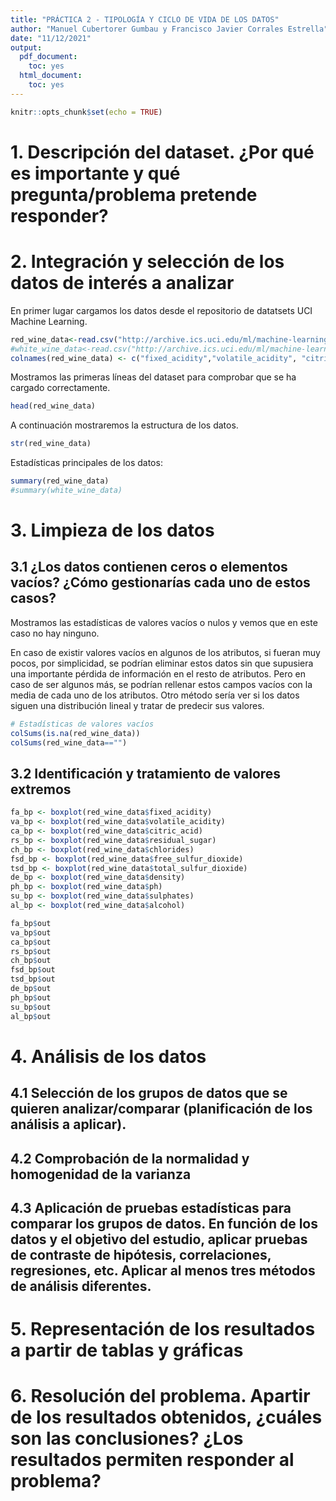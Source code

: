 ---
title: "PRÁCTICA 2 - TIPOLOGÍA Y CICLO DE VIDA DE LOS DATOS"
author: "Manuel Cubertorer Gumbau y Francisco Javier Corrales Estrella"
date: "11/12/2021"
output:
  pdf_document:
    toc: yes
  html_document:
    toc: yes
---

```{r setup, include=FALSE}
knitr::opts_chunk$set(echo = TRUE)
```

# 1. Descripción del dataset. ¿Por qué es importante y qué pregunta/problema pretende responder?



# 2. Integración y selección de los datos de interés a analizar

En primer lugar cargamos los datos desde el repositorio de datatsets UCI Machine Learning.

```{r message=FALSE, warning=FALSE}
red_wine_data<-read.csv("http://archive.ics.uci.edu/ml/machine-learning-databases/wine-quality/winequality-red.csv", header=T, sep=";")
#white_wine_data<-read.csv("http://archive.ics.uci.edu/ml/machine-learning-databases/wine-quality/winequality-white.csv", header=T, sep=";")
colnames(red_wine_data) <- c("fixed_acidity","volatile_acidity", "citric_acid", "residual_sugar", "chlorides", "free_sulfur_dioxide","total_sulfur_dioxide","density","ph","sulphates","alcohol","quality")
```

Mostramos las primeras líneas del dataset para comprobar que se ha cargado correctamente.

```{r message= FALSE, warning=FALSE}
head(red_wine_data)
```

A continuación mostraremos la estructura de los datos.

```{r message= FALSE, warning=FALSE}
str(red_wine_data)
```

Estadísticas principales de los datos:

```{r message= FALSE, warning=FALSE}
summary(red_wine_data)
#summary(white_wine_data)
```

# 3. Limpieza de los datos

## 3.1 ¿Los datos contienen ceros o elementos vacíos? ¿Cómo gestionarías cada uno de estos casos?

Mostramos las estadísticas de valores vacíos o nulos y vemos que en este caso no hay ninguno.

En caso de existir valores vacíos en algunos de los atributos, si fueran muy pocos, por simplicidad, se podrían eliminar estos datos sin que supusiera una importante pérdida de información en el resto de atributos. Pero en caso de ser algunos más, se podrían rellenar estos campos vacíos con la media de cada uno de los atributos. Otro método sería ver si los datos siguen una distribución lineal y tratar de predecir sus valores.

```{r message= FALSE, warning=FALSE}
# Estadísticas de valores vacíos
colSums(is.na(red_wine_data))
colSums(red_wine_data=="")
```

## 3.2 Identificación y tratamiento de valores extremos



```{r message= FALSE, warning=FALSE}
fa_bp <- boxplot(red_wine_data$fixed_acidity)
va_bp <- boxplot(red_wine_data$volatile_acidity)
ca_bp <- boxplot(red_wine_data$citric_acid)
rs_bp <- boxplot(red_wine_data$residual_sugar)
ch_bp <- boxplot(red_wine_data$chlorides)
fsd_bp <- boxplot(red_wine_data$free_sulfur_dioxide)
tsd_bp <- boxplot(red_wine_data$total_sulfur_dioxide)
de_bp <- boxplot(red_wine_data$density)
ph_bp <- boxplot(red_wine_data$ph)
su_bp <- boxplot(red_wine_data$sulphates)
al_bp <- boxplot(red_wine_data$alcohol)

fa_bp$out
va_bp$out
ca_bp$out
rs_bp$out
ch_bp$out
fsd_bp$out
tsd_bp$out
de_bp$out
ph_bp$out
su_bp$out
al_bp$out
```

# 4. Análisis de los datos


## 4.1 Selección de los grupos de datos que se quieren analizar/comparar (planificación de los análisis a aplicar).


## 4.2 Comprobación de la normalidad y homogenidad de la varianza


## 4.3 Aplicación de pruebas estadísticas para comparar los grupos de datos. En función de los datos y el objetivo del estudio, aplicar pruebas de contraste de hipótesis, correlaciones, regresiones, etc. Aplicar al menos tres métodos de análisis diferentes.




# 5. Representación de los resultados a partir de tablas y gráficas


# 6. Resolución del problema. Apartir de los resultados obtenidos, ¿cuáles son las conclusiones? ¿Los resultados permiten responder al problema?


